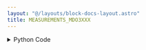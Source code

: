 ```yaml
---
layout: "@/layouts/block-docs-layout.astro"
title: MEASUREMENTS_MDO3XXX
---
```



<PythonDocsDisplay docstring={docstring} />
<AppDisplay app={app} client:visible />

<details>
<summary>Python Code</summary>
```python
from flojoy import flojoy, DataContainer, Scalar, VisaConnection
from typing import Optional, Literal


@flojoy(inject_connection=True)
def MEASUREMENTS_MDO3XXX(
    connection: VisaConnection,
    channel: int = 0,
    measurement: Literal["period", "frequency", "amplitude"] = "period",
    statistic: Literal["instant", "mean", "max", "min", "stdev"] = "instant",
    default: Optional[DataContainer] = None,
) -> Scalar:
    """The MEASUREMENTS_MDO3XXX node extracts waveform measurements from an MDO3XXX oscilloscope.

    This node can select from three different waveform measurements:
    frequency, period, and amplitude. Also available are 5 statistic modes:
    instant, mean, max, min, and stdev where instant is a single measurement
    and stdev is the standard deviation of the mean.

    Units are in seconds, Hz, and V for frequency, period, and amplitude respectively.

    Requires a CONNECTION_MDO3XXX node at the start of the app to connect with
    the instrument. The VISA address will then be listed under 'connection'.

    This node should also work with compatible Tektronix scopes (untested):
    MDO4xxx, MSO4xxx, and DPO4xxx.

    Parameters
    ----------
    connection: VisaConnection
        The VISA address (requires the CONNECTION_MDO3XXX node).
    measurement: str
        The measurement to extract from the scope.
    statistic: str
        The statistic mode to use for the measurement.

    Returns
    -------
    DataContainer
        Scalar: The waveform measurement in the selected statistic mode.
    """

    tek = connection.get_handle()

    tek.measurement[0].source1(f"CH{int(channel + 1)}")

    match measurement:
        case "frequency":
            chan = tek.measurement[0].source1()
            if statistic == "instant":
                value = tek.measurement[0].frequency()
            else:
                value = getattr(tek.measurement[0].frequency, statistic)
                value = value()
            unit = tek.measurement[0].frequency.unit
            print(f"Frequency of signal at channel {chan}: {value:.2E} {unit}")

        case "period":
            chan = tek.measurement[0].source1()
            if statistic == "instant":
                value = tek.measurement[0].period()
            else:
                value = getattr(tek.measurement[0].period, statistic)
                value = value()
            unit = tek.measurement[0].period.unit
            print(f"Period of signal at channel {chan}: {value:.2E} {unit}")

        case "amplitude":
            chan = tek.measurement[0].source1()
            if statistic == "instant":
                value = tek.measurement[0].amplitude()
            else:
                value = getattr(tek.measurement[0].amplitude, statistic)
                value = value()
            unit = tek.measurement[0].amplitude.unit
            print(f"Amplitude of signal at channel {chan}: {value:.2E} {unit}")

    return Scalar(c=value)

```
[Find this Flojoy Block on GitHub](https://github.com/flojoy-ai/blocks/blob/main/blocks/IO/INSTRUMENTS/OSCILLOSCOPES/TEKTRONIX/MDO3XXX/BASIC/MEASUREMENTS_MDO3XXX/MEASUREMENTS_MDO3XXX.py)
</details>


## Example
